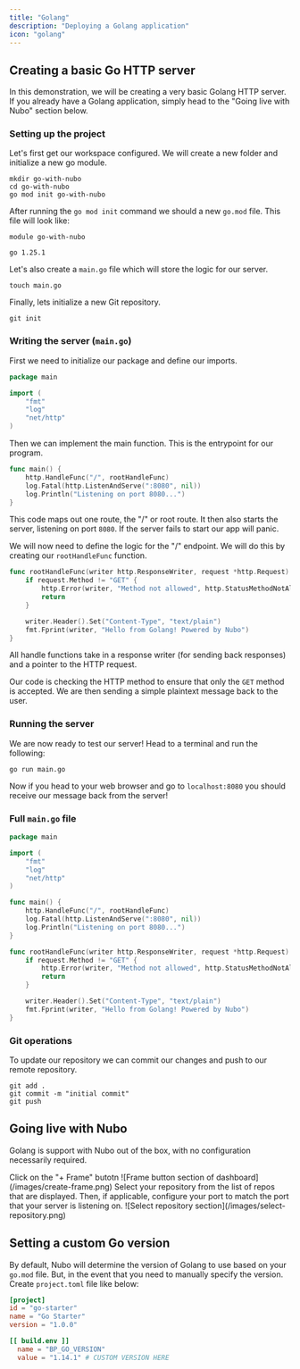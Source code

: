 ```yaml
---
title: "Golang"
description: "Deploying a Golang application"
icon: "golang"
---
```


## Creating a basic Go HTTP server

In this demonstration, we will be creating a very basic Golang HTTP server. If you already have a Golang application, simply head to the "Going live with Nubo" section below.

### Setting up the project

Let's first get our workspace configured. We will create a new folder and initialize a new go module.

```shell
mkdir go-with-nubo
cd go-with-nubo
go mod init go-with-nubo
```

After running the `go mod init` command we should a new `go.mod` file. This file will look like:

```go-module go.mod
module go-with-nubo

go 1.25.1
```

Let's also create a `main.go` file which will store the logic for our server.

```shell
touch main.go
```

Finally, lets initialize a new Git repository.

```shell
git init
```

### Writing the server (`main.go`)

First we need to initialize our package and define our imports.

```go main.go
package main

import (
    "fmt"
    "log"
    "net/http"
)
```

Then we can implement the main function. This is the entrypoint for our program.

```go main.go
func main() {
    http.HandleFunc("/", rootHandleFunc)
    log.Fatal(http.ListenAndServe(":8080", nil))
    log.Println("Listening on port 8080...")
}
```

This code maps out one route, the "/" or root route. It then also starts the server, listening on port `8080`. If the server fails to start our app will panic.

We will now need to define the logic for the "/" endpoint. We will do this by creating our `rootHandleFunc` function.

```go main.go
func rootHandleFunc(writer http.ResponseWriter, request *http.Request) {
    if request.Method != "GET" {
        http.Error(writer, "Method not allowed", http.StatusMethodNotAllowed)
        return
    }

    writer.Header().Set("Content-Type", "text/plain")
    fmt.Fprint(writer, "Hello from Golang! Powered by Nubo")
}
```

All handle functions take in a response writer (for sending back responses) and a pointer to the HTTP request.

Our code is checking the HTTP method to ensure that only the `GET` method is accepted. We are then sending a simple plaintext message back to the user.

### Running the server

We are now ready to test our server! Head to a terminal and run the following:

```shell
go run main.go
```

Now if you head to your web browser and go to `localhost:8080` you should receive our message back from the server!

### Full `main.go` file

```go main.go
package main

import (
    "fmt"
    "log"
    "net/http"
)

func main() {
    http.HandleFunc("/", rootHandleFunc)
    log.Fatal(http.ListenAndServe(":8080", nil))
    log.Println("Listening on port 8080...")
}

func rootHandleFunc(writer http.ResponseWriter, request *http.Request) {
    if request.Method != "GET" {
        http.Error(writer, "Method not allowed", http.StatusMethodNotAllowed)
        return
    }

    writer.Header().Set("Content-Type", "text/plain")
    fmt.Fprint(writer, "Hello from Golang! Powered by Nubo")
}
```

### Git operations

To update our repository we can commit our changes and push to our remote repository.

```shell
git add .
git commit -m "initial commit"
git push
```

## Going live with Nubo

Golang is support with Nubo out of the box, with no configuration necessarily required.

<Steps>
    <Step title="Open the new Frame modal">
        Click on the "+ Frame" butotn
        <Frame>
            ![Frame button section of dashboard](/images/create-frame.png)
        </Frame>
    </Step>
    <Step title="Choose repository and configure port">
        Select your repository from the list of repos that are displayed. Then, if applicable, configure your port to match the port that your server is listening on.
        <Frame>
            ![Select repository section](/images/select-repository.png)
        </Frame>
    </Step>
</Steps>

## Setting a custom Go version

By default, Nubo will determine the version of Golang to use based on your `go.mod` file. But, in the event that you need to manually specify the version. Create `project.toml` file like below:

```toml
[project]
id = "go-starter"
name = "Go Starter"
version = "1.0.0"

[[ build.env ]]
  name = "BP_GO_VERSION"
  value = "1.14.1" # CUSTOM VERSION HERE
```
